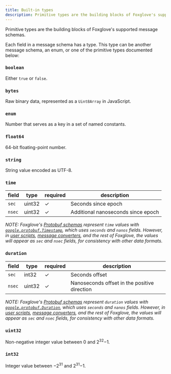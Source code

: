 ```yaml
---
title: Built-in types
description: Primitive types are the building blocks of Foxglove's supported message schemas.
---
```


Primitive types are the building blocks of Foxglove's supported message schemas.

Each field in a message schema has a type. This type can be another message schema, an enum, or one of the primitive types documented below:

### `boolean`

Either `true` or `false`.

### `bytes`

Raw binary data, represented as a `Uint8Array` in JavaScript.

### `enum`

Number that serves as a key in a set of named constants.

### `float64`

64-bit floating-point number.

### `string`

String value encoded as UTF-8.

### `time`

| field  | type   | required | description                        |
| ------ | ------ | -------- | ---------------------------------- |
| `sec`  | uint32 | ✓        | Seconds since epoch                |
| `nsec` | uint32 | ✓        | Additional nanoseconds since epoch |

_NOTE: Foxglove's [Protobuf schemas](/docs/visualizing/supported-messages/introduction#protobuf-and-json-schema) represent `time` values with [`google.protobuf.Timestamp`](https://protobuf.dev/reference/protobuf/google.protobuf/#timestamp), which uses `seconds` and `nanos` fields. However, in [user scripts](/docs/visualization/panels/user-scripts), [message converters](/docs/visualizing/extensions/getting-started#message-converters), and the rest of Foxglove, the values will appear as `sec` and `nsec` fields, for consistency with other data formats._

### `duration`

| field  | type   | required | description                                  |
| ------ | ------ | -------- | -------------------------------------------- |
| `sec`  | int32  | ✓        | Seconds offset                               |
| `nsec` | uint32 | ✓        | Nanoseconds offset in the positive direction |

_NOTE: Foxglove's [Protobuf schemas](/docs/visualizing/supported-messages/introduction#protobuf-and-json-schema) represent `duration` values with [`google.protobuf.Duration`](https://protobuf.dev/reference/protobuf/google.protobuf/#duration), which uses `seconds` and `nanos` fields. However, in [user scripts](/docs/visualization/panels/user-scripts), [message converters](/docs/visualizing/extensions/getting-started#message-converters), and the rest of Foxglove, the values will appear as `sec` and `nsec` fields, for consistency with other data formats._

### `uint32`

Non-negative integer value between 0 and 2<sup>32</sup>&minus;1.

### `int32`

Integer value between &minus;2<sup>31</sup> and 2<sup>31</sup>&minus;1.
